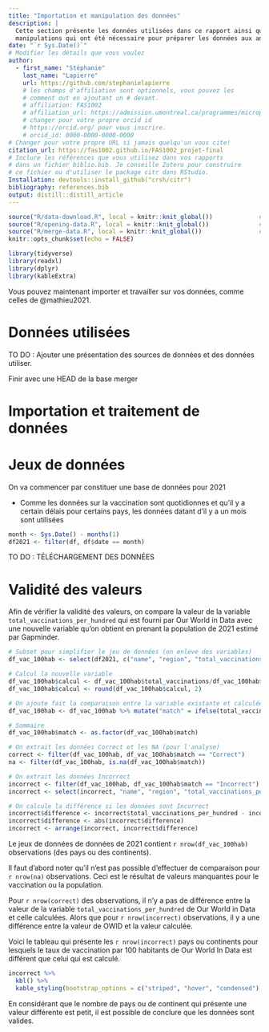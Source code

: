 ```yaml
---
title: "Importation et manipulation des données"
description: | 
  Cette section présente les données utilisées dans ce rapport ainsi que les 
  manipulations qui ont été nécessaire pour préparer les données aux analyses
date: "`r Sys.Date()`"
# Modifier les détails que vous voulez
author:
  - first_name: "Stéphanie"
    last_name: "Lapierre"
    url: https://github.com/stephanielapierre
    # les champs d'affiliation sont optionnels, vous pouvez les
    # comment out en ajoutant un # devant.
    # affiliation: FAS1002
    # affiliation_url: https://admission.umontreal.ca/programmes/microprogramme-de-1er-cycle-en-analyse-des-megadonnees-en-sciences-humaines-et-sociales/structure-du-programme/
    # changer pour votre propre orcid id
    # https://orcid.org/ pour vous inscrire.
    # orcid_id: 0000-0000-0000-0000
# Changer pour votre propre URL si jamais quelqu'un vous cite!
citation_url: https://fas1002.github.io/FAS1002_projet-final
# Inclure les références que vous utilisez dans vos rapports
# dans un fichier biblio.bib. Je conseille Zotero pour construire
# ce fichier ou d'utiliser le package citr dans RStudio.
Installation: devtools::install_github("crsh/citr")
bibliography: references.bib
output: distill::distill_article
---
```


```r
source("R/data-download.R", local = knitr::knit_global())             # Script pour le téléchargement des données
source("R/opening-data.R", local = knitr::knit_global())              # Script pour l'ouverture et le traitement des données
source("R/merge-data.R", local = knitr::knit_global())                # Script pour la fusion des données
knitr::opts_chunk$set(echo = FALSE)
```

```r
library(tidyverse)
library(readxl)
library(dplyr)
library(kableExtra)
```

Vous pouvez maintenant importer et travailler sur vos données, comme celles de @mathieu2021.

# Données utilisées
TO DO : Ajouter une présentation des sources de données et des données utiliser.

Finir avec une HEAD de la base merger


# Importation et traitement de données



# Jeux de données
On va commencer par constituer une base de données pour 2021

- Comme les données sur la vaccination sont quotidionnes et qu'il y a certain délais pour certains pays, les données datant d'il y a un mois sont utilisées 
```r
month <- Sys.Date() - months(1)
df2021 <- filter(df, df$date == month)
```

TO DO : TÉLÉCHARGEMENT DES DONNÉES


# Validité des valeurs
Afin de vérifier la validité des valeurs, on compare la valeur de la variable `total_vaccinations_per_hundred` qui est fourni par Our World in Data avec une nouvelle variable qu'on obtient en prenant la population de 2021 estimé par Gapminder.

```r
# Subset pour simplifier le jeu de données (on enleve des variables)
df_vac_100hab <- select(df2021, c("name", "region", "total_vaccinations_per_hundred", "total_vaccinations", "population"))

# Calcul la nouvelle variable
df_vac_100hab$calcul <- df_vac_100hab$total_vaccinations/df_vac_100hab$population*100     # Calcul la variable
df_vac_100hab$calcul <- round(df_vac_100hab$calcul, 2)                  # Arrondie pour garder 2 décimales

# On ajoute fait la comparaison entre la variable existante et calculée
df_vac_100hab <- df_vac_100hab %>% mutate("match" = ifelse(total_vaccinations_per_hundred == calcul, "Correct","Incorrect"))

# Sommaire
df_vac_100hab$match <- as.factor(df_vac_100hab$match)

# On extrait les données Correct et les NA (pour l'analyse)
correct <- filter(df_vac_100hab, df_vac_100hab$match == "Correct")
na <- filter(df_vac_100hab, is.na(df_vac_100hab$match))

# On extrait les données Incorrect
incorrect <- filter(df_vac_100hab, df_vac_100hab$match == "Incorrect")
incorrect <- select(incorrect, "name", "region", "total_vaccinations_per_hundred", "calcul")

# On calcule la différence si les données sont Incorrect
incorrect$difference <- incorrect$total_vaccinations_per_hundred - incorrect$calcul
incorrect$difference <- abs(incorrect$difference)
incorrect <- arrange(incorrect, incorrect$difference)
```

Le jeux de données de données de 2021 contient `r nrow(df_vac_100hab)` observations (des pays ou des continents).

Il faut d'abord noter qu'il n'est pas possible d'effectuer de comparaison pour `r nrow(na)` observations. Ceci est le résultat de valeurs manquantes pour le vaccination ou la population. 

Pour `r nrow(correct)` des observations, il n'y a pas de différence entre la valeur de la variable `total_vaccinations_per_hundred` de Our World in Data et celle calculées. Alors que pour `r nrow(incorrect)` observations, il y a une différence entre la valeur de OWID et la valeur calculée.

Voici le tableau qui présente les `r nrow(incorrect)` pays ou continents pour lesquels 
le taux de vaccination par 100 habitants de Our World In Data est différent que celui qui est calculé.

```r
incorrect %>%
  kbl() %>%
  kable_styling(bootstrap_options = c("striped", "hover", "condensed"), full_width = F)
```

En considérant que le nombre de pays ou de continent qui présente une valeur différente est petit, il est possible de conclure que les données sont valides.
